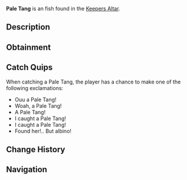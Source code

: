 {{FishInfobox
|image          = Pale Tang.png
|rarity         = Uncommon
|sea            = First Sea
|location       = [[Keepers Altar]]
|sublocation    = 
|sources        = Fish Barrel, Fishing Rod
|radar_location = 
|xp             = 90
|weather        = 
|time           = 
|season         = Spring, Summer
|bait           = Bagel
|base_weight    = 1.5
|base_value     = 100
|weight_range   = 1.2
|base_chance    = 55
|base_resil     = 35
}}
'''Pale Tang''' is an {{Rarity|Uncommon}} fish found in the [[Keepers Altar]].

== Description ==
{{Description|The Pale Tang is a relatively common catch within Keepers Altar. Very similar to other Tangs such as the Red Tang, just pale!- No one is sure of the Pale Tangs origin, and how it got accustomed to the Keepers Altar.|Bestiary Entry}}

== Obtainment ==
{{Description|Found in Keepers Altar.|Bestiary Hint}}
{{Fish Availability|
Keepers Altar
|top_rods      = 
Trident Rod\663224.75\270577.68;
Free Spirit Rod\615593.32\335708.33;
Leviathan's Fang Rod\585012\370584.93;
Azure Of Lagoon\576595.54\361856.09;
No-Life Rod\542016.44\372176.06;
Training Rod\429858.35\429858.35;
Flimsy Rod\397217.33\360046.71;
Magnet Rod\256889.28\250756.07;
Adventurer's Rod\496309.74\378926.24;
Seraphic Rod\402584.39\364830.79;
Depthseeker Rod\490069.71\283837.52;
Verdant Shear Rod\484210.03\310163.96;
Blazebringer Rod\471158.83\329631.88;
Avalanche Rod\469379.15\253819.98;
Zeus Rod\467667.04\309015.2;
Volcanic Rod\453932.67\234537.56;
Challenger's Rod\449961.82\361497.31;
Rod Of The Forgotten Fang\399410.25\332306.77;
Rod Of The Depths\398875.5\300823.68;
Astralhook Rod\367251.15\311729.9;
Ethereal Prism Rod\362608.47\362608.47;
Rod Of The Exalted One\358187.98\283011.56;
Steady Rod\172794.3\115535.16
|recommended   = Trident Rod
}}

== Catch Quips ==
When catching a Pale Tang, the player has a chance to make one of the following exclamations:
* Ouu a Pale Tang!
* Woah, a Pale Tang!
* A Pale Tang!
* I caught a Pale Tang!
* I caught a Pale Tang!
* Found her!.. But albino!

== Change History ==
{{Change History|{{subst:Current Version}}}}

== Navigation ==
{{Fish Navbox|Keepers Altar}}